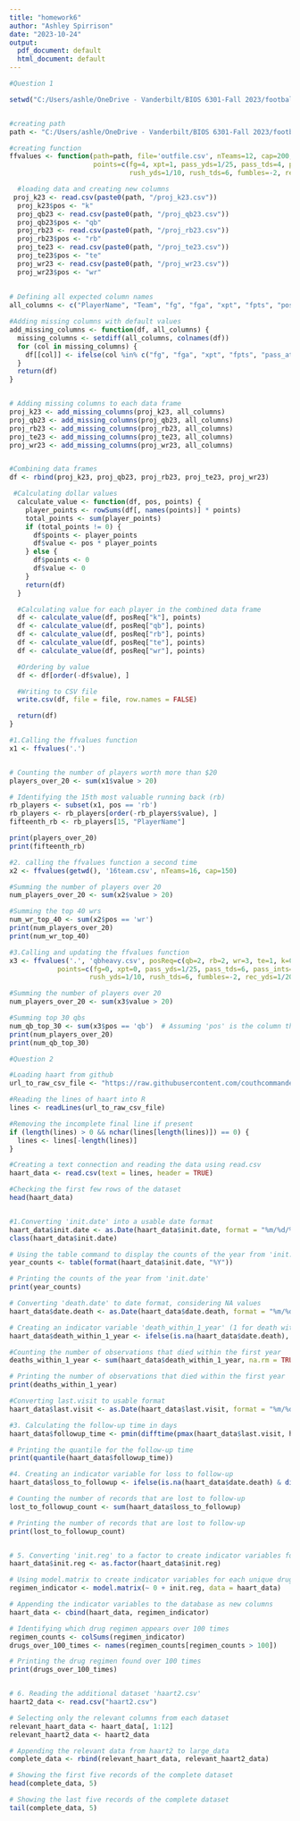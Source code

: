 ---
title: "homework6"
author: "Ashley Spirrison"
date: "2023-10-24"
output:
  pdf_document: default
  html_document: default
---

```{r}
#Question 1

setwd("C:/Users/ashle/OneDrive - Vanderbilt/BIOS 6301-Fall 2023/football23")


#creating path
path <- "C:/Users/ashle/OneDrive - Vanderbilt/BIOS 6301-Fall 2023/football23"

#creating function 
ffvalues <- function(path=path, file='outfile.csv', nTeams=12, cap=200, posReq=c(qb=1, rb=2, wr=3, te=1, k=1),
                     points=c(fg=4, xpt=1, pass_yds=1/25, pass_tds=4, pass_ints=-2,
                              rush_yds=1/10, rush_tds=6, fumbles=-2, rec_yds=1/20, rec_tds=6)) {

  #loading data and creating new columns
 proj_k23 <- read.csv(paste0(path, "/proj_k23.csv"))
  proj_k23$pos <- "k"  
  proj_qb23 <- read.csv(paste0(path, "/proj_qb23.csv"))
  proj_qb23$pos <- "qb"  
  proj_rb23 <- read.csv(paste0(path, "/proj_rb23.csv"))
  proj_rb23$pos <- "rb"
  proj_te23 <- read.csv(paste0(path, "/proj_te23.csv"))
  proj_te23$pos <- "te"
  proj_wr23 <- read.csv(paste0(path, "/proj_wr23.csv"))
  proj_wr23$pos <- "wr"
  
  
# Defining all expected column names
all_columns <- c("PlayerName", "Team", "fg", "fga", "xpt", "fpts", "pos", "pass_att", "pass_cmp", "pass_yds", "pass_tds", "pass_ints", "rush_att", "rush_yds", "rush_tds", "fumbles", "rec_att", "rec_yds", "rec_tds")

#Adding missing columns with default values
add_missing_columns <- function(df, all_columns) {
  missing_columns <- setdiff(all_columns, colnames(df))
  for (col in missing_columns) {
    df[[col]] <- ifelse(col %in% c("fg", "fga", "xpt", "fpts", "pass_att", "pass_cmp", "pass_yds", "pass_tds", "pass_ints", "rush_att", "rush_yds", "rush_tds", "fumbles", "rec_att", "rec_yds", "rec_tds"), 0, "")
  }
  return(df)
}


# Adding missing columns to each data frame
proj_k23 <- add_missing_columns(proj_k23, all_columns)
proj_qb23 <- add_missing_columns(proj_qb23, all_columns)
proj_rb23 <- add_missing_columns(proj_rb23, all_columns)
proj_te23 <- add_missing_columns(proj_te23, all_columns)
proj_wr23 <- add_missing_columns(proj_wr23, all_columns)


#Combining data frames
df <- rbind(proj_k23, proj_qb23, proj_rb23, proj_te23, proj_wr23)

 #Calculating dollar values
  calculate_value <- function(df, pos, points) {
    player_points <- rowSums(df[, names(points)] * points)
    total_points <- sum(player_points)
    if (total_points != 0) {
      df$points <- player_points
      df$value <- pos * player_points 
    } else {
      df$points <- 0
      df$value <- 0
    }
    return(df)
  }

  #Calculating value for each player in the combined data frame
  df <- calculate_value(df, posReq["k"], points)
  df <- calculate_value(df, posReq["qb"], points)
  df <- calculate_value(df, posReq["rb"], points)
  df <- calculate_value(df, posReq["te"], points)
  df <- calculate_value(df, posReq["wr"], points)

  #Ordering by value
  df <- df[order(-df$value), ]

  #Writing to CSV file
  write.csv(df, file = file, row.names = FALSE)

  return(df)
}

#1.Calling the ffvalues function
x1 <- ffvalues('.')


# Counting the number of players worth more than $20
players_over_20 <- sum(x1$value > 20)

# Identifying the 15th most valuable running back (rb)
rb_players <- subset(x1, pos == 'rb')
rb_players <- rb_players[order(-rb_players$value), ]
fifteenth_rb <- rb_players[15, "PlayerName"]

print(players_over_20)
print(fifteenth_rb)

#2. calling the ffvalues function a second time 
x2 <- ffvalues(getwd(), '16team.csv', nTeams=16, cap=150)

#Summing the number of players over 20
num_players_over_20 <- sum(x2$value > 20)

#Summing the top 40 wrs
num_wr_top_40 <- sum(x2$pos == 'wr')  
print(num_players_over_20)
print(num_wr_top_40)

#3.Calling and updating the ffvalues function
x3 <- ffvalues('.', 'qbheavy.csv', posReq=c(qb=2, rb=2, wr=3, te=1, k=0),
            points=c(fg=0, xpt=0, pass_yds=1/25, pass_tds=6, pass_ints=-2,
                    rush_yds=1/10, rush_tds=6, fumbles=-2, rec_yds=1/20, rec_tds=6))

#Summing the number of players over 20
num_players_over_20 <- sum(x3$value > 20)

#Summing top 30 qbs
num_qb_top_30 <- sum(x3$pos == 'qb')  # Assuming 'pos' is the column that specifies the position
print(num_players_over_20)
print(num_qb_top_30)


```

```{r}

#Question 2

#Loading haart from github
url_to_raw_csv_file <- "https://raw.githubusercontent.com/couthcommander/Bios6301/main/datasets/haart.csv"

#Reading the lines of haart into R
lines <- readLines(url_to_raw_csv_file)

#Removing the incomplete final line if present
if (length(lines) > 0 && nchar(lines[length(lines)]) == 0) {
  lines <- lines[-length(lines)]
}

#Creating a text connection and reading the data using read.csv
haart_data <- read.csv(text = lines, header = TRUE)

#Checking the first few rows of the dataset 
head(haart_data)


#1.Converting 'init.date' into a usable date format
haart_data$init.date <- as.Date(haart_data$init.date, format = "%m/%d/%y")
class(haart_data$init.date)

# Using the table command to display the counts of the year from 'init.date'
year_counts <- table(format(haart_data$init.date, "%Y"))

# Printing the counts of the year from 'init.date'
print(year_counts)

# Converting 'death.date' to date format, considering NA values
haart_data$date.death <- as.Date(haart_data$date.death, format = "%m/%d/%y", na.rm = TRUE)

# Creating an indicator variable 'death_within_1_year' (1 for death within 1 year, 0 otherwise)
haart_data$death_within_1_year <- ifelse(is.na(haart_data$date.death), NA, as.integer(difftime(haart_data$date.death, haart_data$init.date, units = "days") <= 365))

#Counting the number of observations that died within the first year
deaths_within_1_year <- sum(haart_data$death_within_1_year, na.rm = TRUE)

# Printing the number of observations that died within the first year
print(deaths_within_1_year)

#Converting last.visit to usable format 
haart_data$last.visit <- as.Date(haart_data$last.visit, format = "%m/%d/%y")

#3. Calculating the follow-up time in days
haart_data$followup_time <- pmin(difftime(pmax(haart_data$last.visit, haart_data$date.death, na.rm = TRUE), haart_data$init.date, units = "days"), 365)

# Printing the quantile for the follow-up time
print(quantile(haart_data$followup_time))

#4. Creating an indicator variable for loss to follow-up
haart_data$loss_to_followup <- ifelse(is.na(haart_data$date.death) & difftime(haart_data$last.visit, haart_data$init.date, units = "days") > 365, 1, 0)

# Counting the number of records that are lost to follow-up
lost_to_followup_count <- sum(haart_data$loss_to_followup)

# Printing the number of records that are lost to follow-up
print(lost_to_followup_count)


# 5. Converting 'init.reg' to a factor to create indicator variables for each unique drug
haart_data$init.reg <- as.factor(haart_data$init.reg)

# Using model.matrix to create indicator variables for each unique drug
regimen_indicator <- model.matrix(~ 0 + init.reg, data = haart_data)

# Appending the indicator variables to the database as new columns
haart_data <- cbind(haart_data, regimen_indicator)

# Identifying which drug regimen appears over 100 times
regimen_counts <- colSums(regimen_indicator)
drugs_over_100_times <- names(regimen_counts[regimen_counts > 100])

# Printing the drug regimen found over 100 times
print(drugs_over_100_times)


# 6. Reading the additional dataset 'haart2.csv'
haart2_data <- read.csv("haart2.csv")

# Selecting only the relevant columns from each dataset
relevant_haart_data <- haart_data[, 1:12]  
relevant_haart2_data <- haart2_data 

# Appending the relevant data from haart2 to large_data
complete_data <- rbind(relevant_haart_data, relevant_haart2_data)

# Showing the first five records of the complete dataset
head(complete_data, 5)

# Showing the last five records of the complete dataset
tail(complete_data, 5)
```
